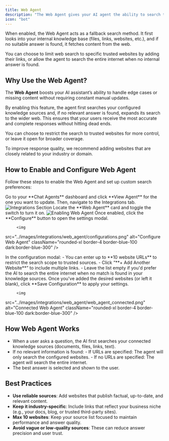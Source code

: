 ```yaml
---
title: Web Agent
description: "The Web Agent gives your AI agent the ability to search the internet when it can’t find answers within your connected knowledge sources. This ensures users always receive the most accurate and relevant responses, even when something isn’t documented yet."
icon: "bot"
---
```


When enabled, the Web Agent acts as a fallback search method. It first looks into your internal knowledge base (files, links, websites, etc.), and if no suitable answer is found, it fetches content from the web. 

You can choose to limit web search to specific trusted websites by adding their links, or allow the agent to search the entire internet when no internal answer is found.

## Why Use the Web Agent?

The **Web Agent** boosts your AI assistant’s ability to handle edge cases or missing content without requiring constant manual updates.

By enabling this feature, the agent first searches your configured knowledge sources and, if no relevant answer is found, expands its search to the wider web. This ensures that your users receive the most accurate and complete responses without hitting dead ends. 

You can choose to restrict the search to trusted websites for more control, or leave it open for broader coverage.

<Tip>To improve response quality, we recommend adding websites that are closely related to your industry or domain.</Tip>

## How to Enable and Configure Web Agent

Follow these steps to enable the Web Agent and set up custom search preferences:

<Steps>
  <Step title="Open Integrations">
  Go to your **Chat Agents** dashboard and click **View Agent** for the one you want to update. Then, navigate to the Integrations tab.
   <img 
  src="../images/integrations/web_agent/integrations.png" 
  alt="Integrations Section" 
  className="rounded-xl border-4 border-blue-100 dark:border-blue-300"
/>
  </Step>
  <Step title="Enable the Web Agent">
   Locate the **Web Agent** card and toggle the switch to turn it on.
      <img 
  src="../images/integrations/web_agent/web_agent_connected.png" 
  alt="Enabling Web Agent" 
  className="rounded-xl border-4 border-blue-100 dark:border-blue-300"
/>

  </Step>
  <Step title="Click Configure Button">
   Once enabled, click the **Configure** button to open the settings modal.

         <img 
  src="../images/integrations/web_agent/configurations.png" 
  alt="Configure Web Agent" 
  className="rounded-xl border-4 border-blue-100 dark:border-blue-300"
/>
  </Step>


  <Step title="Add Trusted Websites (Optional)">
    In the configuration modal:
    - You can enter up to **10 website URLs** to restrict the search scope to trusted sources.
    - Click “**+ Add Another Website**” to include multiple links.
    - Leave the list empty if you'd prefer the AI to search the entire internet when no match is found in your knowledge sources.

  </Step>

  <Step title="Save Configuration">
   Once you've added the desired websites (or left it blank), click **Save Configuration** to apply your settings.


         <img 
  src="../images/integrations/web_agent/web_agent_connected.png" 
  alt="Connected Web Agent" 
  className="rounded-xl border-4 border-blue-100 dark:border-blue-300"
/>
  </Step>
</Steps>


## How Web Agent Works

- When a user asks a question, the AI first searches your connected knowledge sources (documents, files, links, text).
- If no relevant information is found:
        - If URLs are specified: The agent will only search the configured websites.
        - If no URLs are specified: The agent will search the entire internet.
- The best answer is selected and shown to the user.

## Best Practices

- **Use reliable sources**: Add websites that publish factual, up-to-date, and relevant content.
- **Keep it industry-specific**: Include links that reflect your business niche (e.g., your docs, blog, or trusted third-party sites).
- **Max 10 websites**: Keep your source list focused to maintain performance and answer quality.
- **Avoid vague or low-quality sources**: These can reduce answer precision and user trust.